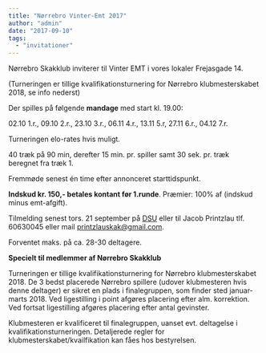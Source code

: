 ```yaml
---
title: "Nørrebro Vinter-Emt 2017"
author: "admin"
date: "2017-09-10"
tags: 
  - "invitationer"
---
```


Nørrebro Skakklub inviterer til Vinter EMT i vores lokaler Frejasgade 14.

(Turneringen er tillige kvalifikationsturnering for Nørrebro klubmesterskabet 2018, se info nederst)

Der spilles på følgende **mandage** med start kl. 19.00:

02.10 1.r., 09.10 2.r., 23.10 3.r., 06.11 4.r., 13.11 5.r, 27.11 6.r., 04.12 7.r.

Turneringen elo-rates hvis muligt.

40 træk på 90 min, derefter 15 min. pr. spiller samt 30 sek. pr. træk beregnet fra træk 1.

Fremmøde senest én time efter annonceret starttidspunkt.

**Indskud kr. 150,- betales kontant før 1.runde**. Præmier: 100% af (indskud minus emt-afgift).

Tilmelding senest tors. 21 september på [DSU](https://turnering.skak.dk/TournamentActive/Details?tourId=24585) eller til Jacob Printzlau tlf. 60630045 eller mail printzlauskak@gmail.com.

Forventet maks. på ca. 28-30 deltagere.

**Specielt til medlemmer af Nørrebro Skakklub**

Turneringen er tillige kvalifikationsturnering for Nørrebro klubmesterskabet 2018. De 3 bedst placerede Nørrebro spillere (udover klubmesteren hvis denne deltager) er sikret en plads i finalegruppen, som finder sted januar-marts 2018. Ved ligestilling i point afgøres placering efter alm. korrektion. Ved fortsat ligestilling afgøres placering efter antal gevinster.

Klubmesteren er kvalificeret til finalegruppen, uanset evt. deltagelse i kvalifikationsturneringen. Detaljerede regler for klubmesterskabet/kvailfikation kan fåes hos bestyrelsen.

